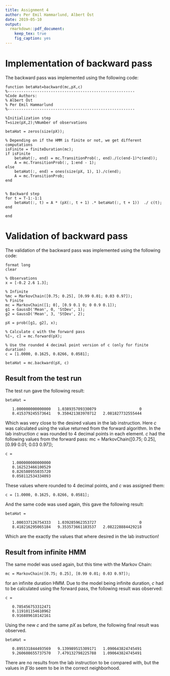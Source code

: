 ```yaml
---
title: Assignment 4
author: Per Emil Hammarlund, Albert Öst
date: 2019-05-10
output:
  rmarkdown::pdf_document:
    keep_tex: true    
    fig_caption: yes
---
```


\tableofcontents

\newpage

# Implementation of backward pass
The backward pass was implemented using the following code:
```
function betaHat=backward(mc,pX,c)
%--------------------------------------------------------
%Code Authors:
% Albert Öst
% Per Emil Hammarlund
%--------------------------------------------------------

%Initialization step
T=size(pX,2);%Number of observations

betaHat = zeros(size(pX));

% Depending on if the HMM is finite or not, we get different computations
isFinite = finiteDuration(mc);
if isFinite
    betaHat(:, end) = mc.TransitionProb(:, end)./(c(end-1)*c(end));
    A = mc.TransitionProb(:, 1:end - 1);
else
    betaHat(:, end) = ones(size(pX, 1), 1)./c(end);
    A = mc.TransitionProb;
end


% Backward step
for t = T-1:-1:1
    betaHat(:, t) = A * (pX(:, t + 1) .* betaHat(:, t + 1))  ./ c(t);
end

end
```

\newpage

# Validation of backward pass
The validation of the backward pass was implemented using the following code:

```
format long
clear

% Observations
x = [-0.2 2.6 1.3];

% Infinite
%mc = MarkovChain([0.75; 0.25], [0.99 0.01; 0.03 0.97]);
% Finite
mc = MarkovChain([1; 0], [0.9 0.1 0; 0 0.9 0.1]);
g1 = GaussD('Mean', 0, 'StDev', 1);
g2 = GaussD('Mean', 3, 'StDev', 2);

pX = prob([g1, g2], x);

% Calculate c with the forward pass
%[~, c] = mc.forward(pX);

% Use the rounded 4 decimal point version of c (only for finite duration)
c = [1.0000, 0.1625, 0.8266, 0.0581];

betaHat = mc.backward(pX, c)
```
## Result from the test run
The test run gave the following result:

```
betaHat =

   1.000000000000000   1.038935709330079                   0
   8.415379245573641   9.350421383970712   2.081827732555444
```

Which was very close to the desired values in the lab instruction. Here $c$ was calculated using the value returned from the forward algorithm. In the lab instruction $c$ was rounded to 4 decimal points in each element. $c$ had the following values from the forward pass:
mc = MarkovChain([0.75; 0.25], [0.99 0.01; 0.03 0.97]);

```
c =

   1.000000000000000
   0.162523466100529
   0.826580955035720
   0.058112534334093
```

These values where rounded to 4 decimal points, and $c$ was assigned them:

```
c = [1.0000, 0.1625, 0.8266, 0.0581];
```

And the same code was used again, this gave the following result:

```
betaHat =

   1.000337126754333   1.039285962353727                   0
   8.418216295065184   9.353573661183537   2.082228884429218
```

Which are the exactly the values that where desired in the lab instruction!

## Result from infinite HMM
The same model was used again, but this time with the Markov Chain:

```
mc = MarkovChain([0.75; 0.25], [0.99 0.01; 0.03 0.97]);
```

for an infinite duration HMM. Due to the model being infinite duration, $c$ had to be calculated using the forward pass, the following result was observed:

```
c =

   0.785456753312471
   0.119101154610962
   0.916889618142161
```

Using the new $c$ and the same $pX$ as before, the following final result was observed.

```
betaHat =

   0.895531844493569   9.139989515309171   1.090643824745491
   9.260608655737570   7.479132798225788   1.090643824745491
```

There are no results from the lab instruction to be compared with, but the values in $\hat{\beta}$ do seem to be in the correct neighborhood.
